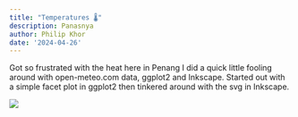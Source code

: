 ```yaml
---
title: "Temperatures 🌡️"
description: Panasnya
author: Philip Khor
date: '2024-04-26'
---
```


Got so frustrated with the heat here in Penang I did a quick little fooling around with open-meteo.com data, ggplot2 and Inkscape. Started out with a simple facet plot in ggplot2 then tinkered around with the svg in Inkscape.

![](drawing.webp)

